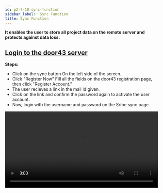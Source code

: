 ```yaml
---
id: p2-7-10-sync-function
sidebar_label:  Sync Function
title: Sync Function
---
```


**It enables the user to store all project data on the remote server and protects against data loss.**

<p><h2><u>Login to the door43 server</u></h2></p>

 
**Steps:**

- Click on the sync button On the left side of the screen.
- Click "Register Now” Fill all the fields on the door43 registration page, then click "Register Account.”
- The user recieves a link in the mail Id given.
- Click on the link and confirm the password again to activate the user account.
- Now, login with the username and password on the Sribe sync page.
<video controls src="/scribeV2-1-0/Logintotheserver.mov" width="100%" type="video/mov"/>


<p><h2><u>How to sync a project</u></h2></p>

**Steps:**

- Login to the Scribe Scripture.
- Click on the sync button on the left side of the window. 
- (If you are a new user, log into your door43 account)
- A list of all user projects will appear on the left of the sync window. 
- The right side of the screen will display all projects saved on the door43 remote server.
- Drag and drop a project to the container placed on the right side of the screen.
- On the top of the screen, the user can see the uploading progress bar.
- The project will then be uploaded to the door43 remote server and displayed to the user in the right-hand column of the screen.
<video controls src="/AutographaV2-1-0/syncaproject.mp4" width="100%" type="video/mp4"/>

<p><h2><u>Sync a project from the project module</u></h2></p>

A project can be directly synced by the user from the project module.

**Steps:**

- Click on the project module Open a project
- Click the sync button
- The uploading progress bar will be displayed at the top.
- (Login to the door43 server if you are not done yet)
<video controls src="/scribeV2-1-0/projectsync.mp4" width="100%" type="video/mp4"/>

<p><h2><u>Sync back a project from the door43 remote server </u></h2></p>

The user can able to sync a project from the server to the local system. Make sure that the project file is not in the local system otherwise the project file will get mergerd in to the local system.

**Steps:**   

- Click on the sync button Login to the door43 account on the right side of the column.
- It lists every project on the door 43 server.
- (The project should not be saved)
- Drag and drop a project from the door43 server list into the container on the left side of the screen.
- With this, a project will be synced back from the server.

<video controls src="/scribeV2-1-0/syncback.mov" width="100%" type="video/mov"/>

<p><h2><u>Merge a project from the door43 remote server</u></h2></p>


**Steps:**

- Click on the sync button Login to the door43 account.
- It displays all the projects in the door 43 server at the right side of the column.
- Drag and drop a project from the door43 server list into the container on the left side of the screen.
- The progress bar will appear.
- (You can undo the merging process by clicking the undo button before counting down to an end).
- This will merge a project from the server.
<video controls src="/AutographaV2-1-0/merge.mov" width="100%" type="video/mov"/>


<p><h2><u>Creating a backup when merging a project from the server</u></h2></p>

**Steps:**

- Go to the folder “Appdata” in the system setting.
- Open your project backup folder to see your backups.
- To retrieve the previous data, copy and paste the data into the project folder.
 
<video controls src="/AutographaV2-1-0/backups.mov" width="100%" type="video/mov"/>
<p> </p>

*Note:*
 - When we perform a sync merge operation, a backup is added to the backup folder, and the maximum number of backups is currently 5, with the older backups being rolled out from the list.
 - An error for conflicting project data may occur when importing projects back into Autographa. Autographa does not handle it automatically.
 - When the user receives an error message, it must be resolved by the user.
 
